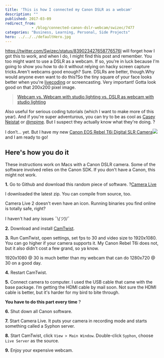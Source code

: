 ```yaml
---
title: 'This is how I connected my Canon DSLR as a webcam'
description: ""
published: 2017-03-09
redirect_from: 
            - /blog/connected-canon-dslr-webcam/swizec/7477
categories: "Business, Learning, Personal, Side Projects"
hero: ../../../defaultHero.jpg
---
```

https://twitter.com/Swizec/status/839023427658776576I will forget how I got this to work, and when I do, I might find this post and remember. You too might want to use a DSLR as a webcam. If so, you&#x27;re in luck because I&#x27;m going to show you how to do it without relying on hacky screen capture tricks.Aren&#x27;t webcams good enough? Sure. DSLRs are better, though.Why would anyone even want to do this?So the tiny square of your face looks better when you&#x27;re [livecoding](https://www.liveedu.tv/swizec/) or screencasting. Very important! Gotta look good on that 200x200 pixel image.



> [Webcam vs. Webcam with studio lighting vs. DSLR as webcam with studio lighting](//imgur.com/vsvb0)





Also useful for serious coding tutorials (which I want to make more of this year). And if you&#x27;re super adventurous, you can try to be as cool as [Casey Neistat](https://www.youtube.com/user/caseyneistat) or [@mpjme](https://www.youtube.com/channel/UCO1cgjhGzsSYb1rsB4bFe4Q). But I suspect they actually know what they&#x27;re doing. ?



I don’t… yet. But I have my new [Canon EOS Rebel T6i Digital SLR Camera](https://www.amazon.com/gp/product/B00T3ER7QO/ref=as_li_tl?ie=UTF8&amp;camp=1789&amp;creative=9325&amp;creativeASIN=B00T3ER7QO&amp;linkCode=as2&amp;tag=ageewitahat-20&amp;linkId=3f92596835dff6fba84d21d9bd54f2f0)![](//ir-na.amazon-adsystem.com/e/ir?t=ageewitahat-20&amp;l=am2&amp;o=1&amp;a=B00T3ER7QO) and I am ready to go!



## Here&#x27;s how you do it





These instructions work on Macs with a Canon DSLR camera. Some of the software involved relies on the Canon SDK. If you don&#x27;t have a Canon, this might not work.



**1.** Go to Github and download this random piece of software. ?[Camera Live](https://github.com/v002/v002-Camera-Live)



I downloaded the latest zip. You can compile from source, too.



Camera Live 2 doesn&#x27;t even have an icon. Running binaries you find online is totally safe, right?



I haven&#x27;t had any issues ¯\\_(ツ)_/¯



**2.** Download and install [CamTwist](http://camtwiststudio.com/).



**3.** Run CamTwist, open settings, set fps to 30 and video size to 1920x1080. You can go higher if your camera supports it. My Canon Rebel T6i does not, but it also didn&#x27;t cost a few grand, so ya know.



1920x1080 @ 30 is much better than my webcam that can do 1280x720 @ 30 on a good day.



**4.** Restart CamTwist.



**5.** Connect camera to computer. I used the USB cable that came with the base package. I’m getting the HDMI cable by mail soon. Not sure the HDMI cable is better, but it&#x27;s harder for my bird to bite through.



**You have to do this part every time** ?



**6.** Shut down all Canon software.



**7.** Start Camera Live. It puts your camera in recording mode and starts something called a Syphon server.



**8.** Start CamTwist, click `View > Main Window`. Double-click `Syphon`, choose `Live Server` as the source.



**9.** Enjoy your expensive webcam.